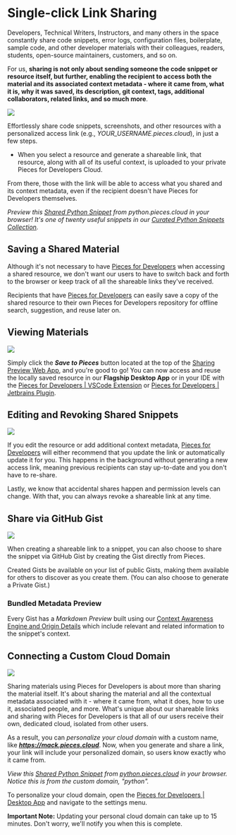 <link rel="canonical" href="https://docs.pieces.app/features/one-click-snippet-sharing" />

# Single-click Link Sharing
Developers, Technical Writers, Instructors, and many others in the space constantly share code snippets, error logs, configuration files, boilerplate, sample code, and other developer materials with their colleagues, readers, students, open-source maintainers, customers, and so on.

For us, **sharing is not only about sending someone the code snippet or resource itself, but further, enabling the recipient to access both the material and its associated context metadata - where it came from, what it is, why it was saved, its description, git context, tags, additional collaborators, related links, and so much more**.

<Image zoom src="https://storage.googleapis.com/pieces_static_resources/pfd_wiki/CUSTOM_SUBDOMAIN" />

Effortlessly share code snippets, screenshots, and other resources with a personalized access link (e.g., _YOUR_USERNAME.pieces.cloud_), in just a few steps.

- When you select a resource and generate a shareable link, that resource, along with all of its useful context, is uploaded to your private Pieces for Developers Cloud.

From there, those with the link will be able to access what you shared and its context metadata, even if the recipient doesn't have Pieces for Developers themselves.

_Preview this <a href="{{ links.snippets.python.snippet }}">Shared Python Snippet</a> from _python.pieces.cloud_ in your browser! It's one of twenty useful snippets in our <a href="{{ links.snippets.python.collection }}">Curated Python Snippets Collection</a>._

## Saving a Shared Material
Although it's not necessary to have <a href="{{ links.website.home }}">Pieces for Developers</a> when accessing a shared resource, we don't want our users to have to switch back and forth to the browser or keep track of all the shareable links they've received.

Recipients that have <a href="{{ links.website.home }}">Pieces for Developers</a> can easily save a copy of the shared resource to their own Pieces for Developers repository for offline search, suggestion, and reuse later on.

## Viewing Materials

<Image zoom src="https://storage.googleapis.com/pieces_static_resources/vs_code_marketplace/GIFs/SAVE_FROM_WEB" />

Simply click the **_Save to Pieces_** button located at the top of the <a href="{{ links.internal.personalized_link_sharing.single_click_link_sharing }}">Sharing Preview Web App</a>, and you're good to go! You can now access and reuse the locally saved resource in our **Flagship Desktop App** or in your IDE with the <a href="{{ links.extensions.vscode }}">Pieces for Developers | VSCode Extension</a> or <a href="{{ links.extensions.jetbrains }}">Pieces for Developers | Jetbrains Plugin</a>.

## Editing and Revoking Shared Snippets

<Image zoom src="https://storage.googleapis.com/pieces_static_resources/pfd_wiki/SHAREABLE_LINK" />

If you edit the resource or add additional context metadata, <a href="{{ links.website.home }}">Pieces for Developers</a> will either recommend that you update the link or automatically update it for you. This happens in the background without generating a new access link, meaning previous recipients can stay up-to-date and you don't have to re-share.

Lastly, we know that accidental shares happen and permission levels can change. With that, you can always revoke a shareable link at any time.

## Share via GitHub Gist

<Image zoom src="https://storage.googleapis.com/pieces_static_resources/pfd_wiki/SHARING_GISTS" />

When creating a shareable link to a snippet, you can also choose to share the snippet via GitHub Gist by creating the Gist directly from Pieces.

Created Gists be available on your list of public Gists, making them available for others to discover as you create them. (You can also choose to generate a Private Gist.)

### Bundled Metadata Preview
Every Gist has a _Markdown Preview_ built using our <a href="{{ links.internal.context_awareness_engine.origin_details }}">Context Awareness Engine and Origin Details</a> which include relevant and related information to the snippet's context.

## Connecting a Custom Cloud Domain

<Image zoom src="https://storage.googleapis.com/pieces_static_resources/pfd_wiki/CUSTOM_SUBDOMAIN" />

Sharing materials using Pieces for Developers is about more than sharing the material itself. It's about sharing the material and all the contextual metadata associated with it - where it came from, what it does, how to use it, associated people, and more. What's unique about our shareable links and sharing with Pieces for Developers is that all of our users receive their own, dedicated cloud, isolated from other users.

As a result, you can _personalize your cloud domain_ with a custom name, like _**https://mack.pieces.cloud**_. Now, when you generate and share a link, your link will include your personalized domain, so users know exactly who it came from.

_View this <a href="{{ links.snippets.python.snippet }}">Shared Python Snippet</a> from <a href="{{ links.snippets.python.collection }}">python.pieces.cloud</a> in your browser. Notice this is from the custom domain, "python"._

To personalize your cloud domain, open the <a href="{{ links.website.home }}">Pieces for Developers | Desktop App</a> and navigate to the settings menu.

**Important Note:** Updating your personal cloud domain can take up to 15 minutes. Don't worry, we'll notify you when this is complete.
